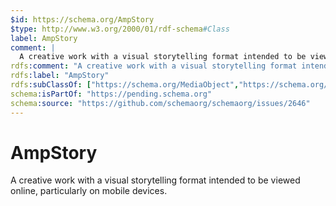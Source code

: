 ```yaml
---
$id: https://schema.org/AmpStory
$type: http://www.w3.org/2000/01/rdf-schema#Class
label: AmpStory
comment: |
  A creative work with a visual storytelling format intended to be viewed online, particularly on mobile devices.
rdfs:comment: "A creative work with a visual storytelling format intended to be viewed online, particularly on mobile devices."
rdfs:label: "AmpStory"
rdfs:subClassOf: ["https://schema.org/MediaObject","https://schema.org/CreativeWork"]
schema:isPartOf: "https://pending.schema.org"
schema:source: "https://github.com/schemaorg/schemaorg/issues/2646"
---
```


# AmpStory

A creative work with a visual storytelling format intended to be viewed online, particularly on mobile devices.

